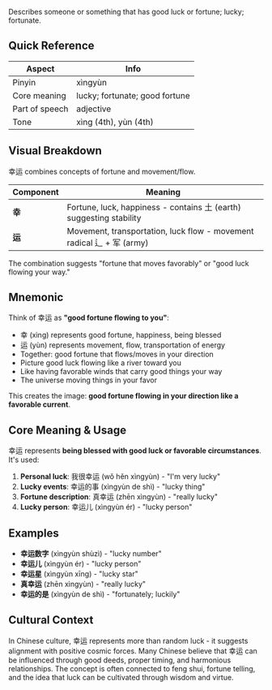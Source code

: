 Describes someone or something that has good luck or fortune; lucky; fortunate.

## Quick Reference

| Aspect         | Info                           |
| -------------- | ------------------------------ |
| Pinyin         | xìngyùn                        |
| Core meaning   | lucky; fortunate; good fortune |
| Part of speech | adjective                      |
| Tone           | xìng (4th), yùn (4th)          |

## Visual Breakdown

幸运 combines concepts of fortune and movement/flow.

| Component | Meaning                                                               |
| --------- | --------------------------------------------------------------------- |
| **幸**    | Fortune, luck, happiness - contains 土 (earth) suggesting stability   |
| **运**    | Movement, transportation, luck flow - movement radical 辶 + 军 (army) |

The combination suggests "fortune that moves favorably" or "good luck flowing your way."

## Mnemonic

Think of 幸运 as **"good fortune flowing to you"**:

- 幸 (xìng) represents good fortune, happiness, being blessed
- 运 (yùn) represents movement, flow, transportation of energy
- Together: good fortune that flows/moves in your direction
- Picture good luck flowing like a river toward you
- Like having favorable winds that carry good things your way
- The universe moving things in your favor

This creates the image: **good fortune flowing in your direction like a favorable current**.

## Core Meaning & Usage

幸运 represents **being blessed with good luck or favorable circumstances**. It's used:

1. **Personal luck**: 我很幸运 (wǒ hěn xìngyùn) - "I'm very lucky"
2. **Lucky events**: 幸运的事 (xìngyùn de shì) - "lucky thing"
3. **Fortune description**: 真幸运 (zhēn xìngyùn) - "really lucky"
4. **Lucky person**: 幸运儿 (xìngyùn ér) - "lucky person"

## Examples

- **幸运数字** (xìngyùn shùzì) - "lucky number"
- **幸运儿** (xìngyùn ér) - "lucky person"
- **幸运星** (xìngyùn xīng) - "lucky star"
- **真幸运** (zhēn xìngyùn) - "really lucky"
- **幸运的是** (xìngyùn de shì) - "fortunately; luckily"

## Cultural Context

In Chinese culture, 幸运 represents more than random luck - it suggests alignment with positive
cosmic forces. Many Chinese believe that 幸运 can be influenced through good deeds, proper timing,
and harmonious relationships. The concept is often connected to feng shui, fortune telling, and the
idea that luck can be cultivated through wisdom and virtue.
